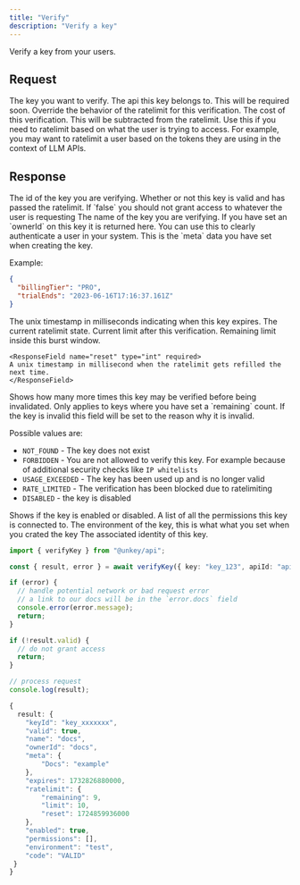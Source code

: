 ```yaml
---
title: "Verify"
description: "Verify a key"
---
```


Verify a key from your users.

## Request

<ParamField body="key" type="string" required>
  The key you want to verify.
</ParamField>


<ParamField body="apiId" type="string" >
  The api this key belongs to. This will be required soon.
</ParamField>


<ParamField body="ratelimit" type="object" >
  Override the behavior of the ratelimit for this verification. 
<Expandable title="properties" defaultOpen>
<ParamField body="cost" type="number" default={1}>
  The cost of this verification. This will be subtracted from the ratelimit.
  Use this if you need to ratelimit based on what the user is trying to access. For example, you may want to ratelimit a user based on the tokens they are using in the context of LLM APIs.

</ParamField>
</Expandable>

</ParamField>


## Response

<ResponseField name="result">
<Expandable title="properties" defaultOpen>

<ResponseField name="keyId" type="string" required>
  The id of the key you are verifying.
</ResponseField>

<ResponseField name="valid" type="boolean" required>
  Whether or not this key is valid and has passed the ratelimit. If `false` you
  should not grant access to whatever the user is requesting
</ResponseField>

<ResponseField name="name" type="string">
  The name of the key you are verifying.
</ResponseField>

<ResponseField name="ownerId" type="string">
  If you have set an `ownerId` on this key it is returned here. You can use this
  to clearly authenticate a user in your system.
</ResponseField>

<ResponseField name="meta" type="object" >
This is the `meta` data you have set when creating the key.

Example:

```json
{
  "billingTier": "PRO",
  "trialEnds": "2023-06-16T17:16:37.161Z"
}
```

</ResponseField>

<ResponseField name="expires" type="int">
  The unix timestamp in milliseconds indicating when this key expires.
</ResponseField>

<ResponseField name="ratelimit" type="Object">
  The current ratelimit state.

  <Expandable title="properties">

  <ResponseField name="limit" type="int"  required>
  Current limit after this verification.

  </ResponseField>
  <ResponseField name="remaining" type="int" required>
  Remaining limit inside this burst window.

  </ResponseField>

    <ResponseField name="reset" type="int" required>
    A unix timestamp in millisecond when the ratelimit gets refilled the next time.
    </ResponseField>

 </Expandable>

</ResponseField>

  <ResponseField name="remaining" type="int">
    Shows how many more times this key may be verified before being invalidated.
    Only applies to keys where you have set a `remaining` count.
    </ResponseField>

<ResponseField name="code" type="string" >
  If the key is invalid this field will be set to the reason why it is invalid.

  Possible values are:
  - `NOT_FOUND` - The key does not exist
  - `FORBIDDEN` - You are not allowed to verify this key. For example because of additional security
  checks like `IP whitelists`
  - `USAGE_EXCEEDED` - The key has been used up and is no longer valid
  - `RATE_LIMITED` - The verification has been blocked due to ratelimiting
  - `DISABLED` - the key is disabled
</ResponseField>

 
<ResponseField name="enabled" type="bool">
    Shows if the key is enabled or disabled.
</ResponseField>


<ResponseField name="permissions" type="string[]">
   A list of all the permissions this key is connected to.
</ResponseField>

<ResponseField name="environment" type="string">
 The environment of the key, this is what what you set when you crated the key
</ResponseField>

<ResponseField name="identity" type="Object">
 The associated identity of this key.
</ResponseField>

</Expandable>
</ResponseField>
<RequestExample>

```ts
import { verifyKey } from "@unkey/api";

const { result, error } = await verifyKey({ key: "key_123", apiId: "api_123" });

if (error) {
  // handle potential network or bad request error
  // a link to our docs will be in the `error.docs` field
  console.error(error.message);
  return;
}

if (!result.valid) {
  // do not grant access
  return;
}

// process request
console.log(result);
```

</RequestExample>

<ResponseExample>

```ts
{
  result: {
    "keyId": "key_xxxxxxx",
    "valid": true,
    "name": "docs",
    "ownerId": "docs",
    "meta": {
        "Docs": "example"
    },
    "expires": 1732826880000,
    "ratelimit": {
        "remaining": 9,
        "limit": 10,
        "reset": 1724859936000
    },
    "enabled": true,
    "permissions": [],
    "environment": "test",
    "code": "VALID"
 }
}

```

</ResponseExample>
